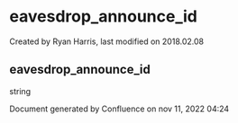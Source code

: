 
# eavesdrop_announce_id 

 Created by  Ryan Harris, last modified on 2018.02.08

## eavesdrop_announce_id

string

Document generated by Confluence on nov 11, 2022 04:24
